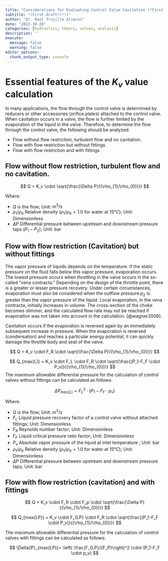 ```yaml
---
title: "Considerations for Evaluating Control Valve Cavitation (*First Draft!!!*)"
subtitle: "(First draft!!!!)"
author: "Dr. Raúl Trujillo Álvarez"
date: "2022-10-20"
categories: [hydraulics, theory, valves, analysis]
description: ''
execute: 
  message: false
  warning: false
editor_options: 
  chunk_output_type: console
---
```


# Essential features of the $K_v$ value calculation

In many applications, the flow through the control valve is determined by reducers or other accessories (orifice plates) attached to the control valve. When cavitation occurs in a valve, the flow is further limited by the evaporation of the liquid in the valve. Therefore, to determine the flow through the control valve, the following should be analyzed:

  - Flow without flow restriction, turbulent flow and no cavitation.
  - Flow with flow restriction but without fittings
  - Flow with flow restriction and with fittings
  

##  Flow without flow restriction, turbulent flow and no cavitation.

$$
Q = K_v \cdot \sqrt{\frac{\Delta P}{(\rho_{1}/\rho_{0})}}
$$

Where:

  - $Q$ is the flow; Unit: $m^3/s$
  - $\rho_{1}/\rho_{0}$ Relative density ($\rho_{1}/\rho_{0} = 1.0$ for water at $15°C$); Unit: Dimensionless
  - $\Delta P$ Differential pressure between upstream and downstream pressure taps $(P_1-P_2)$; Unit: bar
  
##  Flow with flow restriction (Cavitation) but without fittings

The vapor pressure of liquids depends on the temperature. If the static pressure on the fluid falls below this vapor pressure, evaporation occurs. The lowest pressure occurs when throttling in the valve occurs in the so-called "vena contracta." Depending on the design of the throttle point, there is a greater or lesser pressure recovery. Under certain circumstances, evaporation must also be considered when the outflow pressure $p_2$ is greater than the vapor pressure of the liquid. Local evaporation, in the vena contracta, initially increases in volume. The cross-section of the choke becomes slimmer, and the calculated flow rate may not be reached if evaporation was not taken into account in the calculation. [@wagner2008].

Cavitation occurs if the evaporation is reversed again by an immediately subsequent increase in pressure. When the evaporation is reversed (condensation) and reaches a particular energy potential, it can quickly damage the throttle body and seat of the valve.

$$
Q = K_v \cdot F_R \cdot \sqrt{\frac{\Delta P}{(\rho_{1}/\rho_{0})}}
$$


$$
Q_{max(L)} = K_v \cdot F_L \cdot F_R \cdot \sqrt{\frac{(P_1-F_F \cdot P_v)}{(\rho_{1}/\rho_{0})}}
$$
The maximum allowable differential pressure for the calculation of control valves without fittings can be calculated as follows:

$$
\Delta{P}_{max(L)}=F^{2}_{L} \cdot (P_1-F_F \cdot p_v)
$$

Where:

  - $Q$ is the flow; Unit: $m^3/s$
  - $F_L$ Liquid pressure recovery factor of a control valve without attached fittings; Unit: Dimensionless
  - $F_R$ Reynolds number factor; Unit: Dimensionless
  - $F_F$ Liquid critical pressure ratio factor; Unit: Dimensionless
  - $P_v$ Absolute vapor pressure of the liquid at inlet temperature ; Unit: bar
  - $\rho_{1}/\rho_{0}$ Relative density ($\rho_{1}/\rho_{0} = 1.0$ for water at $15°C$); Unit: Dimensionless
  - $\Delta P$ Differential pressure between upstream and downstream pressure taps; Unit: bar
  


##  Flow with flow restriction (cavitation) and with fittings

$$
Q = K_v \cdot F_R \cdot F_p \cdot \sqrt{\frac{\Delta P}{(\rho_{1}/\rho_{0})}}
$$

$$
Q_{max(LP)} = K_v \cdot F_{LP} \cdot F_R \cdot \sqrt{\frac{(P_1-F_F \cdot P_v)}{(\rho_{1}/\rho_{0})}}
$$

The maximum allowable differential pressure for the calculation of control valves with fittings can be calculated as follows:

$$
\Delta{P}_{max(LP)}= \left( \frac{F_{LP}}{F_P}\right)^2 \cdot (P_1-F_F \cdot p_v)
$$
